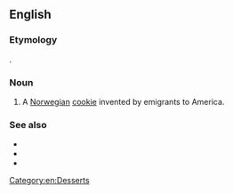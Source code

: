 {{also|krum kake}}
==English==

===Etymology===
{{etyl|no|en}} {{m|no|krumkake||curved cake}}.

===Noun===
{{en-noun}}

# A [[Norwegian]] [[cookie]] invented by emigrants to America.

===See also===
* {{l|en|krum kake}}
* {{l|en|crumcake}}
* {{l|en|crum cake}}

[[Category:en:Desserts]]